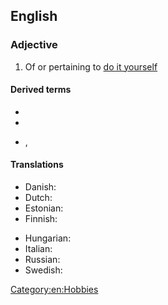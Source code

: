 {{also|do it yourself}}

==English==

===Adjective===
{{en-adj|-|head=[[do]]-[[it]]-[[yourself]]}}

# Of or pertaining to [[do it yourself]]

====Derived terms====
* {{l|en|do-it-yourselfer}}
* {{l|en|do-it-yourselfism}}
* {{l|en|do-it-yourselfness}}, {{l|en|do-it-yourself-ness}}

====Translations====
{{trans-top|of or pertaining to do it yourself}}
* Danish: {{t|da|gør-det-selv}} {{qualifier|also a noun}}
* Dutch: {{t+|nl|doe-het-zelf}}
* Estonian: {{t|et|tee-ise}}
* Finnish: {{t|fi|tee-se-itse-}}
{{trans-mid}}
* Hungarian: {{t+|hu|barkács|alt=barkács-}}
* Italian: {{t|it|fai da te}}
* Russian: {{t|ru|сделай сам}}
* Swedish: {{t|sv|gör-det-själv-}}
{{trans-bottom}}

[[Category:en:Hobbies]]